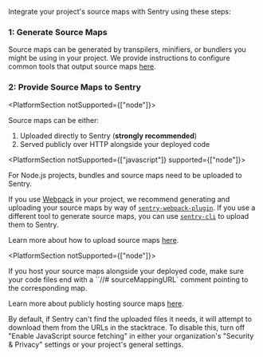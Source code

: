 Integrate your project's source maps with Sentry using these steps:

### 1: Generate Source Maps

Source maps can be generated by transpilers, minifiers, or bundlers you might be using in your project. We provide instructions to configure common tools that output source maps [here](./generating/).

### 2: Provide Source Maps to Sentry

<PlatformSection notSupported={["node"]}>

Source maps can be either:

1.  Uploaded directly to Sentry (**strongly recommended**)
2.  Served publicly over HTTP alongside your deployed code

</PlatformSection>

<PlatformSection notSupported={["javascript"]} supported={["node"]}>

For Node.js projects, bundles and source maps need to be uploaded to Sentry.

</PlatformSection>

If you use [Webpack](https://webpack.js.org/) in your project, we recommend generating and uploading your source maps by way of [`sentry-webpack-plugin`](https://github.com/getsentry/sentry-webpack-plugin). If you use a different tool to generate source maps, you can use [`sentry-cli`](/product/cli/) to upload them to Sentry.

Learn more about how to upload source maps [here](./uploading).

<PlatformSection notSupported={["node"]}>

If you host your source maps alongside your deployed code, make sure your code files end with a ``//# sourceMappingURL` comment pointing to the corresponding map.

Learn more about publicly hosting source maps [here](./uploading/hosting-publicly/).

<Note>

By default, if Sentry can't find the uploaded files it needs, it will attempt to download them from the URLs in the stacktrace. To disable this, turn off "Enable JavaScript source fetching" in either your organization's "Security & Privacy" settings or your project's general settings.

</Note>

</PlatformSection>
